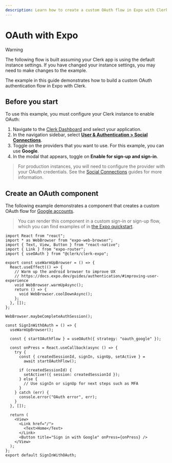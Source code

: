 ```yaml
---
description: Learn how to create a custom OAuth flow in Expo with Clerk.
---
```


# OAuth with Expo

> [!WARNING]
>  The following flow is built assuming your Clerk app is using the default instance settings. If you have changed your instance settings, you may need to make changes to the example.

The example in this guide demonstrates how to build a custom OAuth authentication flow in Expo with Clerk.

## Before you start

To use this example, you must configure your Clerk instance to enable OAuth:

1. Navigate to the [Clerk Dashboard](https://dashboard.clerk.com/) and select your application.
1. In the navigation sidebar, select **[User & Authentication > Social Connections](https://dashboard.clerk.com/last-active?path=user-authentication/social-connections)**.
1. Toggle on the providers that you want to use. For this example, you can use **Google**. 
1. In the modal that appears, toggle on **Enable for sign-up and sign-in**.

> For production instances, you will need to configure the provider with your OAuth credentials. See the [Social Connections](/docs/authentication/social-connections/overview) guides for more information.

## Create an OAuth component

The following example demonstrates a component that creates a custom OAuth flow for [Google accounts](/docs/authentication/social-connections/google).

> You can render this component in a custom sign-in or sign-up flow, which you can find examples of in [the Expo quickstart](/docs/quickstarts/expo).

```tsx {{ filename: "components/SignInWithOAuth.tsx" }}
import React from "react";
import * as WebBrowser from "expo-web-browser";
import { Text, View, Button } from "react-native";
import { Link } from "expo-router";
import { useOAuth } from "@clerk/clerk-expo";

export const useWarmUpBrowser = () => {
  React.useEffect(() => {
    // Warm up the android browser to improve UX
    // https://docs.expo.dev/guides/authentication/#improving-user-experience
    void WebBrowser.warmUpAsync();
    return () => {
      void WebBrowser.coolDownAsync();
    };
  }, []);
};

WebBrowser.maybeCompleteAuthSession();

const SignInWithOAuth = () => {
  useWarmUpBrowser();

  const { startOAuthFlow } = useOAuth({ strategy: "oauth_google" });

  const onPress = React.useCallback(async () => {
    try {
      const { createdSessionId, signIn, signUp, setActive } =
        await startOAuthFlow();

      if (createdSessionId) {
        setActive!({ session: createdSessionId });
      } else {
        // Use signIn or signUp for next steps such as MFA
      }
    } catch (err) {
      console.error("OAuth error", err);
    }
  }, []);

  return (
    <View>
      <Link href="/">
        <Text>Home</Text>
      </Link>
      <Button title="Sign in with Google" onPress={onPress} />
    </View>
  );
};
export default SignInWithOAuth;
```